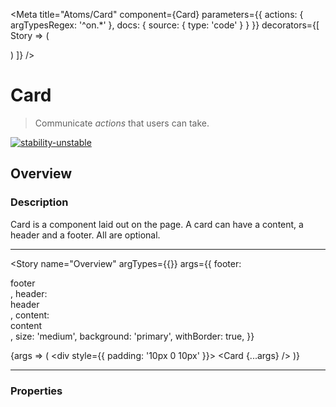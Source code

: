 
<Meta
  title="Atoms/Card"
  component={Card}
  parameters={{
    actions: { argTypesRegex: '^on.*' },
    docs: {
      source: {
        type: 'code'
      }
    }
  }}
  decorators={[
    Story => (
      <ThemeProvider>
        <div className="component-story-main">
          <ThemeSwitcher />
          <Story />
        </div>
      </ThemeProvider>
    )
  ]}
/>

# Card

> Communicate _actions_ that users can take.

[![stability-unstable](https://img.shields.io/badge/stability-unstable-yellow.svg)](https://github.com/emersion/stability-badges#unstable)

## Overview

### Description

Card is a component laid out on the page. A card can have a content, a header and a footer. All are optional.

---

<Story
  name="Overview"
  argTypes={{}}
  args={{
    footer: <div>footer</div>,
    header: <div>header</div>,
    content: <div>content</div>,
    size: 'medium',
    background: 'primary',
    withBorder: true,
  }}
>
  {args => (
    <div style={{ padding: '10px 0 10px' }}>
      <Card {...args} />
    </div>
  )}
</Story>

---

### Properties

<ArgsTable story="Overview" />
